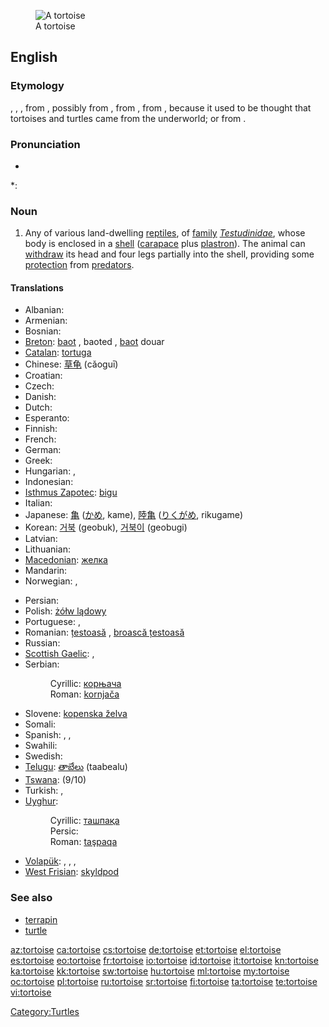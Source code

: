 {{wikipedia}}
[[Image:Aldabra.giant.tortoise.arp.jpg|thumb|A tortoise]]
==English==

===Etymology===
{{etyl|enm|en}} {{term|tortuse|lang=enm}}, {{term|tortuce|lang=enm}}, {{term|tortuge|lang=enm}}, from {{etyl|ML.|en}} {{term|tortuca|lang=la}}, possibly from {{etyl|LL.}} {{term|tartarucha|tartarūcha|lang=la}}, from {{etyl|LL.}} {{term|tartaruchus|tartarūchus|of Tartarus|lang=la}}, from {{etyl|grc|en}} {{term|ταρταροῦχος|tr=tartarouchos||lang=grc|from Tartaros, Tartarus, the land of the dead in ancient stories}}, because it used to be thought that tortoises and turtles came from the underworld; or from {{etyl|la|en}} {{term|tortus||lang=la|twisted}}.

===Pronunciation===
* {{audio|en-us-tortoise.ogg|Audio (US)}}

*: {{rhymes|ɔː(r)təs}}

===Noun===
{{en-noun}}

# Any of various land-dwelling [[reptile]]s, of [[family]] ''[[Testudinidae]]'', whose body is enclosed in a [[shell]] ([[carapace]] plus [[plastron]]). The animal can [[withdraw]] its head and four legs partially into the shell, providing some [[protection]] from [[predator]]s.

====Translations====
{{trans-top|land-dwelling reptile}}
* Albanian: {{t+|sq|breshkë|f|xs=Albanian}}
* Armenian: {{t-|hy|կրիա|tr=kria}}
* Bosnian: {{t-|bs|kornjača|f}}
* [[Breton]]: [[baot]] {{f}}, baoted {{p}}, [[baot]] douar
* [[Catalan]]: [[tortuga]] {{f}}
* Chinese: [[草龟]] (cǎoguī)
* Croatian: {{t+|hr|kornjača|f}}
* Czech: {{t+|cs|želva}}
* Danish: {{t+|da|skildpadde|c}}
* Dutch: {{t+|nl|schildpad|f}}
* Esperanto: {{t-|eo|testudo|xs=Esperanto}}
* Finnish: {{t+|fi|kilpikonna}}
* French: {{t+|fr|tortue|f}}
* German: {{t+|de|Schildkröte|f}}
* Greek: {{t|el|χελώνα|sc=Grek}}
* Hungarian: {{t+|hu|teknősbéka}}, {{t-|hu|teknős}}
* Indonesian: {{t+|id|kura-kura|xs=Indonesian}}
* [[Isthmus Zapotec]]: [[bigu]]
* Italian: {{t+|it|tartaruga|f}}
* Japanese: [[亀]] ([[かめ]], kame), [[陸亀]] ([[りくがめ]], rikugame)
* Korean: [[거북]] (geobuk), [[거북이]] (geobugi)
* Latvian: {{t-|lv|bruņurupucis|m|xs=Latvian}}
* Lithuanian: {{t-|lt|vėžlys|m|xs=Lithuanian}}
* [[Macedonian]]: [[желка]] {{f}}
* Mandarin: {{t-|cmn|王八|tr=wángba|sc=Hani}}
* Norwegian: {{t-|no|skilpadde}}, {{t-|no|skjelpadde}} 
{{trans-mid}}
* Persian: {{t+|fa|لاک‌پشت|f|xs=Persian}}
* Polish: [[żółw lądowy]] {{m}}
* Portuguese: {{t+|pt|tartaruga|f}}, {{t+|pt|jabuti|m}}
* Romanian: [[țestoasă]] {{f}}, [[broască țestoasă]] {{f}}
* Russian: {{t+|ru|черепаха|f|tr=čerepáxa}}
* [[Scottish Gaelic]]: {{t-|gd|crùban-coille|m|xs=Scottish Gaelic}}, {{t-|gd|sligeanach|m|xs=Scottish Gaelic}}
* Serbian:
*: Cyrillic: [[корњача]] {{f}}
*: Roman: [[kornjača#Serbian|kornjača]] {{f}}
* Slovene: [[kopenska želva]] {{f}}
* Somali: {{t-|so|diin|xs=Somali}}
* Spanish: {{t+|es|tortuga|f}}, {{t|es|tortuga terrestre|f}}, {{t|es|morrocoy|m}} {{qualifier|Venezuela}}
* Swahili: {{t+|sw|kobe|xs=Swahili}}
* Swedish: {{t+|sv|sköldpadda}}
* [[Telugu]]: [[తాబేలు]] (taabealu)
* [[Tswana]]: {{t-|tn|khudu|xs=Tswana}} (9/10)
* Turkish: {{t+|tr|kaplumbağa}}, {{t+|tr|tosbağa}}
* [[Uyghur]]:
*: Cyrillic: [[ташпақа]]
*: Persic: {{fa-Arab|[[تاشپاقا]]}}
*: Roman: [[taşpak̡a|taşpaqa]]
* [[Volapük]]: {{qualifier|male or female}} {{t|vo|tortug}}, {{qualifier|male}} {{t|vo|hitortug}}, {{qualifier|female}} {{t|vo|jitortug}}, {{qualifier|male or female offspring, young}} {{t|vo|tortugül}}
* [[West Frisian]]: [[skyldpod]]
{{trans-bottom}}

===See also===
* [[terrapin]]
* [[turtle]]

[[Category:Turtles]]

[[az:tortoise]]
[[ca:tortoise]]
[[cs:tortoise]]
[[de:tortoise]]
[[et:tortoise]]
[[el:tortoise]]
[[es:tortoise]]
[[eo:tortoise]]
[[fr:tortoise]]
[[io:tortoise]]
[[id:tortoise]]
[[it:tortoise]]
[[kn:tortoise]]
[[ka:tortoise]]
[[kk:tortoise]]
[[sw:tortoise]]
[[hu:tortoise]]
[[ml:tortoise]]
[[my:tortoise]]
[[oc:tortoise]]
[[pl:tortoise]]
[[ru:tortoise]]
[[sr:tortoise]]
[[fi:tortoise]]
[[ta:tortoise]]
[[te:tortoise]]
[[vi:tortoise]]